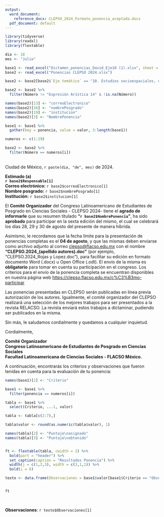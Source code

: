 ---
output:
  word_document:
    reference_docx: CLEPSO_2024_Formato_ponencia_aceptada.docx
  pdf_document: default
---

```{r echo=FALSE, warning=FALSE, message=FALSE}

library(tidyverse)
library(readxl)
library(flextable)

dia <- 18
mes <- "Julio"

base1 <- read_excel("Dictamen_ponencias_David_Eje10 (1).xlsx", sheet = 3)
base2 <- read_excel("Ponencias CLEPSO 2024.xlsx")

base2 <- base2[base2$`Eje temático` == "10. Estudios socioespaciales, urbanos, medio ambiente y desarrollo", ]

base2 <- base2 %>% 
  filter(Número != "Expresión Arística 14" & !is.na(Número))

names(base2)[13] <- "correoElectronico"
names(base2)[16] <- "nombrePosgrado"
names(base2)[19] <- "institucion"
names(base2)[3] <- "NombrePonencia"

base1 <- base1 %>% 
  gather(key = ponencia, value = valor, 3:length(base1))

numeros <- c(1:29)

base2 <- base2 %>% 
  filter(Número == numeros[i])

```



\
Ciudad de México, `r paste(dia, "de", mes)` de 2024.


**Estimado (a)**\
**`r base2$Responsable[1]`**\
**Correo electrónico:** `r base2$correoElectronico[1]`\
**Nombre posgrado:** `r base2$nombrePosgrado[1]`\
**Institución:** `r base2$institucion[1]`\



El **Comité Organizador** del Congreso Latinoamericano de Estudiantes de Posgrado en Ciencias Sociales - CLEPSO 2024- tiene el **agrado de informarle** que su resumen titulado **"`r base2$NombrePonencia`"**, ha sido **aprobado** para participar en la sexta edición del mismo, el cual se celebrará los días 28, 29 y 30 de agosto del presente de manera híbrida.
 
Asimismo, le recordamos que la fecha límite para la presentación de ponencias completas es el **04 de agosto**, y que las mismas deben enviarse como archivo adjunto al correo [clepso@flacso.edu.mx](clepso@flacso.edu.mx) con el nombre **“CLEPSO.2024_(apellido autores).doc”** (por ejemplo, “CLEPSO.2024_Rojas y Lopez.doc”), para facilitar su edición en formato documento Word (.docx) u Open Office (.odt). El envío de la misma es **obligatorio** para tomar en cuenta su participación en el congreso. Los criterios para el envío de la ponencia completa se encuentran disponibles en nuestra página web [https://clepso.flacso.edu.mx/c%C3%B3mo-participar](https://clepso.flacso.edu.mx/c%C3%B3mo-participar) 

Las ponencias presentadas en CLEPSO serán publicadas en línea previa autorización de los autores. Igualmente, el comité organizador del CLEPSO realizará una selección de los mejores trabajos para ser presentados a la revista RELACSO. La revista enviará estos trabajos a dictaminar, pudiendo ser publicados en la misma.

Sin más, le saludamos cordialmente y quedamos a cualquier inquietud.

Cordialmente,

**Comité Organizador**\
**Congreso Latinoamericano de Estudiantes de Posgrado en Ciencias Sociales**\
**Facultad Latinoamericana de Ciencias Sociales - FLACSO México.**\

A continuación, encontrarás los criterios y observaciones que fueron tenidas en cuenta para la evaluación de tu ponencia:

```{r warning=FALSE, message=FALSE, echo=FALSE}

names(base1)[2] <- "Criterio"

base1 <- base1 %>% 
  filter(ponencia == numeros[i])

tabla <- base1 %>% 
  select(Criterio, ...1, valor)

tabla <- tabla[c(2:7),]

tabla$valor <- round(as.numeric(tabla$valor), 1)

names(tabla)[2] <- "Puntaje\nasignado"
names(tabla)[3] <- "Puntaje\nobtenido"


ft <- flextable(tabla, cwidth = 2) %>% 
  bold(part = "header") %>% 
  set_caption(caption = "Resultados Ponencia") %>% 
  width(j = c(1,2,3), width = c(3,1,1)) %>% 
  bold(i = 6)

texto <- data.frame(Observaciones = base1$valor[base1$Criterio == "Observaciones"][1])


ft
```

\


**Observaciones**: `r texto$Observaciones[1]`


